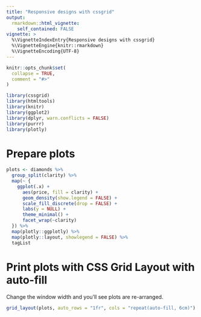 ```yaml
---
title: "Responsive designs with cssgrid"
output: 
  rmarkdown::html_vignette:
    self_contained: FALSE
vignette: >
  %\VignetteIndexEntry{Responsive designs with cssgrid}
  %\VignetteEngine{knitr::rmarkdown}
  %\VignetteEncoding{UTF-8}
---
```


```r
knitr::opts_chunk$set(
  collapse = TRUE,
  comment = "#>"
)
```

```r
library(cssgrid)
library(htmltools)
library(knitr)
library(ggplot2)
library(dplyr, warn.conflicts = FALSE)
library(purrr)
library(plotly)
```

# Prepare plots

```r
plots <- diamonds %>%
  group_split(clarity) %>%
  map(~ {
    ggplot(.x) +
      aes(price, fill = clarity) +
      geom_density(show.legend = FALSE) +
      scale_fill_discrete(drop = FALSE) +
      labs(y = NULL) +
      theme_minimal() +
      facet_wrap(~clarity)
  }) %>%
  map(plotly::ggplotly) %>%
  map(plotly::layout, showlegend = FALSE) %>%
  tagList
```

# Print plots with CSS Grid Layout with auto-fill

Change the window width and you'll see plots are re-arranged.

```r
grid_layout(plots, auto_rows = "1fr", cols = "repeat(auto-fill, 6cm)")
```
